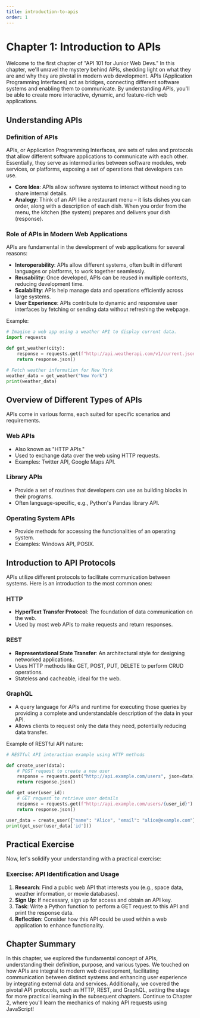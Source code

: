 ```yaml
---
title: introduction-to-apis
order: 1
---
```


# Chapter 1: Introduction to APIs

Welcome to the first chapter of "API 101 for Junior Web Devs." In this chapter, we'll unravel the mystery behind APIs, shedding light on what they are and why they are pivotal in modern web development. APIs (Application Programming Interfaces) act as bridges, connecting different software systems and enabling them to communicate. By understanding APIs, you'll be able to create more interactive, dynamic, and feature-rich web applications.

## Understanding APIs

### Definition of APIs

APIs, or Application Programming Interfaces, are sets of rules and protocols that allow different software applications to communicate with each other. Essentially, they serve as intermediaries between software modules, web services, or platforms, exposing a set of operations that developers can use.

- **Core Idea**: APIs allow software systems to interact without needing to share internal details.
- **Analogy**: Think of an API like a restaurant menu – it lists dishes you can order, along with a description of each dish. When you order from the menu, the kitchen (the system) prepares and delivers your dish (response).

### Role of APIs in Modern Web Applications

APIs are fundamental in the development of web applications for several reasons:

- **Interoperability**: APIs allow different systems, often built in different languages or platforms, to work together seamlessly.
- **Reusability**: Once developed, APIs can be reused in multiple contexts, reducing development time.
- **Scalability**: APIs help manage data and operations efficiently across large systems.
- **User Experience**: APIs contribute to dynamic and responsive user interfaces by fetching or sending data without refreshing the webpage.

Example:

```python
# Imagine a web app using a weather API to display current data.
import requests

def get_weather(city):
    response = requests.get(f"http://api.weatherapi.com/v1/current.json?key=YOUR_API_KEY&q={city}")
    return response.json()

# Fetch weather information for New York
weather_data = get_weather("New York")
print(weather_data)
```

## Overview of Different Types of APIs

APIs come in various forms, each suited for specific scenarios and requirements.

### Web APIs

- Also known as "HTTP APIs."
- Used to exchange data over the web using HTTP requests.
- Examples: Twitter API, Google Maps API.

### Library APIs

- Provide a set of routines that developers can use as building blocks in their programs.
- Often language-specific, e.g., Python's Pandas library API.

### Operating System APIs

- Provide methods for accessing the functionalities of an operating system.
- Examples: Windows API, POSIX.

## Introduction to API Protocols

APIs utilize different protocols to facilitate communication between systems. Here is an introduction to the most common ones:

### HTTP

- **HyperText Transfer Protocol**: The foundation of data communication on the web.
- Used by most web APIs to make requests and return responses.

### REST

- **Representational State Transfer**: An architectural style for designing networked applications.
- Uses HTTP methods like GET, POST, PUT, DELETE to perform CRUD operations.
- Stateless and cacheable, ideal for the web.

### GraphQL

- A query language for APIs and runtime for executing those queries by providing a complete and understandable description of the data in your API.
- Allows clients to request only the data they need, potentially reducing data transfer.

Example of RESTful API nature:

```python
# RESTful API interaction example using HTTP methods

def create_user(data):
    # POST request to create a new user
    response = requests.post("http://api.example.com/users", json=data)
    return response.json()

def get_user(user_id):
    # GET request to retrieve user details
    response = requests.get(f"http://api.example.com/users/{user_id}")
    return response.json()

user_data = create_user({"name": "Alice", "email": "alice@example.com"})
print(get_user(user_data['id']))
```

## Practical Exercise

Now, let's solidify your understanding with a practical exercise:

### Exercise: API Identification and Usage

1. **Research**: Find a public web API that interests you (e.g., space data, weather information, or movie databases).
2. **Sign Up**: If necessary, sign up for access and obtain an API key.
3. **Task**: Write a Python function to perform a GET request to this API and print the response data.
4. **Reflection**: Consider how this API could be used within a web application to enhance functionality.

## Chapter Summary

In this chapter, we explored the fundamental concept of APIs, understanding their definition, purpose, and various types. We touched on how APIs are integral to modern web development, facilitating communication between distinct systems and enhancing user experience by integrating external data and services. Additionally, we covered the pivotal API protocols, such as HTTP, REST, and GraphQL, setting the stage for more practical learning in the subsequent chapters. Continue to Chapter 2, where you'll learn the mechanics of making API requests using JavaScript!
